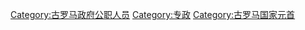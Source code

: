[[Category:古罗马政府公职人员|Category:古罗马政府公职人员]]
[[Category:专政|Category:专政]]
[[Category:古罗马国家元首|Category:古罗马国家元首]]